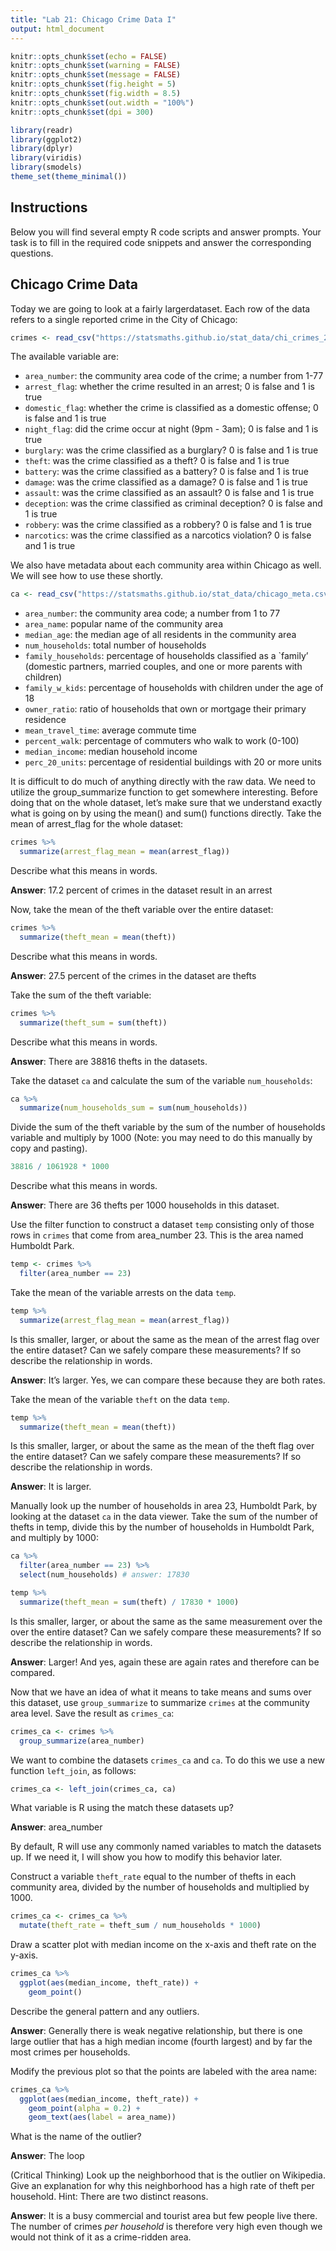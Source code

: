 ```yaml
---
title: "Lab 21: Chicago Crime Data I"
output: html_document
---
```


```r
knitr::opts_chunk$set(echo = FALSE)
knitr::opts_chunk$set(warning = FALSE)
knitr::opts_chunk$set(message = FALSE)
knitr::opts_chunk$set(fig.height = 5)
knitr::opts_chunk$set(fig.width = 8.5)
knitr::opts_chunk$set(out.width = "100%")
knitr::opts_chunk$set(dpi = 300)

library(readr)
library(ggplot2)
library(dplyr)
library(viridis)
library(smodels)
theme_set(theme_minimal())
```

## Instructions

Below you will find several empty R code scripts and answer prompts. Your task
is to fill in the required code snippets and answer the corresponding
questions.

## Chicago Crime Data

Today we are going to look at a fairly largerdataset. Each row
of the data refers to a single reported crime in the City of Chicago:

```r
crimes <- read_csv("https://statsmaths.github.io/stat_data/chi_crimes_2016.csv")
```

The available variable are:

- `area_number`: the community area code of the crime; a number from 1-77
- `arrest_flag`: whether the crime resulted in an arrest; 0 is false and 1 is true
- `domestic_flag`: whether the crime is classified as a domestic offense; 0 is false and 1 is true
- `night_flag`: did the crime occur at night (9pm - 3am); 0 is false and 1 is true
- `burglary`: was the crime classified as a burglary? 0 is false and 1 is true
- `theft`: was the crime classified as a theft? 0 is false and 1 is true
- `battery`: was the crime classified as a battery? 0 is false and 1 is true
- `damage`: was the crime classified as a damage? 0 is false and 1 is true
- `assault`: was the crime classified as an assault? 0 is false and 1 is true
- `deception`: was the crime classified as criminal deception? 0 is false and 1 is true
- `robbery`: was the crime classified as a robbery? 0 is false and 1 is true
- `narcotics`: was the crime classified as a narcotics violation? 0 is false and 1 is true

We also have metadata about each community area within Chicago as well.
We will see how to use these shortly.

```r
ca <- read_csv("https://statsmaths.github.io/stat_data/chicago_meta.csv")
```

- `area_number`: the community area code; a number from 1 to 77
- `area_name`: popular name of the community area
- `median_age`: the median age of all residents in the community area
- `num_households`: total number of households
- `family_households`: percentage of households classified as a `family'
                     (domestic partners, married couples, and one or more
                     parents with children)
- `family_w_kids`: percentage of households with children under the age of 18
- `owner_ratio`: ratio of households that own or mortgage their primary residence
- `mean_travel_time`: average commute time
- `percent_walk`: percentage of commuters who walk to work (0-100)
- `median_income`: median household income
- `perc_20_units`: percentage of residential buildings with 20 or more units


It is difficult to do much of anything directly with the raw data. We
need to utilize the group_summarize function to get somewhere interesting.
Before doing that on the whole dataset, let's make sure that we understand
exactly what is going on by using the mean() and sum() functions directly.
Take the mean of arrest_flag for the whole dataset:

```r
crimes %>%
  summarize(arrest_flag_mean = mean(arrest_flag))
```

Describe what this means in words.

**Answer**: 17.2 percent of crimes in the dataset result in an arrest

Now, take the mean of the theft variable over the entire dataset:

```r
crimes %>%
  summarize(theft_mean = mean(theft))
```

Describe what this means in words.

**Answer**: 27.5 percent of the crimes in the dataset are thefts

Take the sum of the theft variable:

```r
crimes %>%
  summarize(theft_sum = sum(theft))
```

Describe what this means in words.

**Answer**: There are 38816 thefts in the datasets.

Take the dataset `ca` and calculate the sum of the variable `num_households`:

```r
ca %>%
  summarize(num_households_sum = sum(num_households))
```

Divide the sum of the theft variable by the sum of the number of
households variable and multiply by 1000 (Note: you may need to do this
manually by copy and pasting).

```r
38816 / 1061928 * 1000
```

Describe what this means in words.

**Answer**: There are 36 thefts per 1000 households in this dataset.

Use the filter function to construct a dataset `temp` consisting only of
those rows in `crimes` that come from area_number 23. This is the area
named Humboldt Park.

```r
temp <- crimes %>%
  filter(area_number == 23)
```

Take the mean of the variable arrests on the data `temp`.

```r
temp %>%
  summarize(arrest_flag_mean = mean(arrest_flag))
```

Is this smaller, larger, or about the same as the mean of the arrest flag
over the entire dataset? Can we safely compare these measurements? If so
describe the relationship in words.

**Answer**: It's larger. Yes, we can compare these because they are both rates.

Take the mean of the variable `theft` on the data `temp`.

```r
temp %>%
  summarize(theft_mean = mean(theft))
```

Is this smaller, larger, or about the same as the mean of the theft flag
over the entire dataset? Can we safely compare these measurements? If so
describe the relationship in words.

**Answer**: It is larger.

Manually look up the number of households in area 23, Humboldt Park, by
looking at the dataset `ca` in the data viewer. Take the sum of the number
of thefts in temp, divide this by the number of households in Humboldt Park,
and multiply by 1000:

```r
ca %>%
  filter(area_number == 23) %>%
  select(num_households) # answer: 17830

temp %>%
  summarize(theft_mean = sum(theft) / 17830 * 1000)
```

Is this smaller, larger, or about the same as the same measurement over the
over the entire dataset? Can we safely compare these measurements? If so
describe the relationship in words.

**Answer**: Larger! And yes, again these are again rates and therefore can be
compared.

Now that we have an idea of what it means to take means and sums over
this dataset, use `group_summarize` to summarize `crimes` at the community
area level. Save the result as `crimes_ca`:

```r
crimes_ca <- crimes %>%
  group_summarize(area_number)
```

We want to combine the datasets `crimes_ca` and `ca`. To do this we use
a new function `left_join`, as follows:

```r
crimes_ca <- left_join(crimes_ca, ca)
```

What variable is R using the match these datasets up?

**Answer**: area_number

By default, R will use any commonly named variables to match the datasets
up. If we need it, I will show you how to modify this behavior later.

Construct a variable `theft_rate` equal to the number of thefts in each
community area, divided by the number of households and multiplied by 1000.

```r
crimes_ca <- crimes_ca %>%
  mutate(theft_rate = theft_sum / num_households * 1000)
```

Draw a scatter plot with median income on the x-axis and theft rate on
the y-axis.

```r
crimes_ca %>%
  ggplot(aes(median_income, theft_rate)) +
    geom_point()
```

Describe the general pattern and any outliers.

**Answer**: Generally there is weak negative relationship, but there is one large outlier
that has a high median income (fourth largest) and by far the most crimes per households.

Modify the previous plot so that the points are labeled with the area
name:

```r
crimes_ca %>%
  ggplot(aes(median_income, theft_rate)) +
    geom_point(alpha = 0.2) +
    geom_text(aes(label = area_name))
```

What is the name of the outlier?

**Answer**: The loop

(Critical Thinking) Look up the neighborhood that is the outlier on
Wikipedia. Give an explanation for why this neighborhood has a high rate
of theft per household. Hint: There are two distinct reasons.

**Answer**: It is a busy commercial and tourist area but few people live there.
The number of crimes *per household* is therefore very high even though we would
not think of it as a crime-ridden area.










